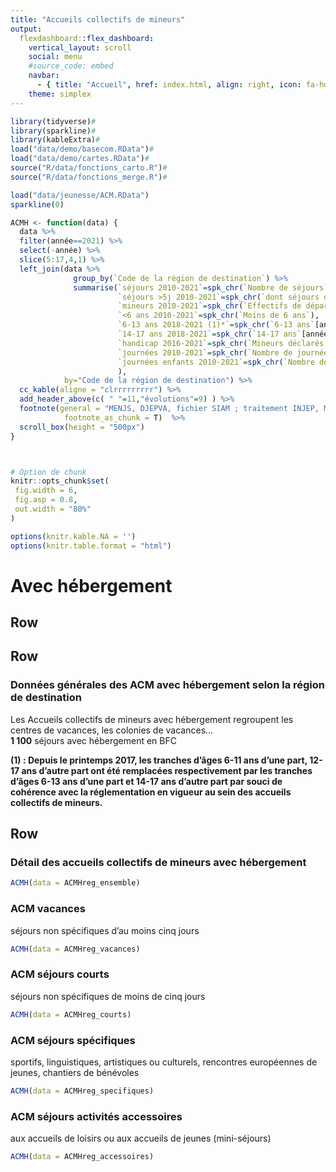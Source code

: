 ```yaml
---
title: "Accueils collectifs de mineurs"
output: 
  flexdashboard::flex_dashboard:
    vertical_layout: scroll
    social: menu
    #source_code: embed
    navbar:
      - { title: "Accueil", href: index.html, align: right, icon: fa-home }
    theme: simplex
---
```


```r

library(tidyverse)#
library(sparkline)#
library(kableExtra)#
load("data/demo/basecom.RData")#
load("data/demo/cartes.RData")#
source("R/data/fonctions_carto.R")#
source("R/data/fonctions_merge.R")#

load("data/jeunesse/ACM.RData")
sparkline(0)

ACMH <- function(data) {
  data %>% 
  filter(année==2021) %>%
  select(-année) %>%
  slice(5:17,4,1) %>%
  left_join(data %>% 
              group_by(`Code de la région de destination`) %>%
              summarise(`séjours 2010-2021`=spk_chr(`Nombre de séjours`),
                        `séjours >5j 2010-2021`=spk_chr(`dont séjours de cinq jours ou plus`),
                        `mineurs 2010-2021`=spk_chr(`Effectifs de départs de mineurs`),
                        `<6 ans 2010-2021`=spk_chr(`Moins de 6 ans`),
                        `6-13 ans 2018-2021 (1)*`=spk_chr(`6-13 ans`[année>2017]),
                        `14-17 ans 2018-2021`=spk_chr(`14-17 ans`[année>2017]),
                        `handicap 2016-2021`=spk_chr(`Mineurs déclarés en situation de handicap`[année>2015]),
                        `journées 2010-2021`=spk_chr(`Nombre de journées`),
                        `journées enfants 2010-2021`=spk_chr(`Nombre de journées enfants`)
                        ),
            by="Code de la région de destination") %>%
  cc_kable(aligne = "clrrrrrrrrr") %>%
  add_header_above(c( " "=11,"évolutions"=9) ) %>%
  footnote(general = "MENJS, DJEPVA, fichier SIAM ; traitement INJEP, MEDES", general_title = "Source : ",
            footnote_as_chunk = T)  %>%
  scroll_box(height = "500px")
}



# Option de chunk
knitr::opts_chunk$set(
 fig.width = 6,
 fig.asp = 0.8,
 out.width = "80%"
)

options(knitr.kable.NA = '')
options(knitr.table.format = "html")
```


# Avec hébergement {data-orientation="rows" height="30" data-icon="fa-bed" font-size="25px"}

## Row {data-height="20"}

## Row {data-height="100"}

### Données générales des ACM avec hébergement selon la région de destination

Les Accueils collectifs de mineurs avec hébergement regroupent les centres de vacances, les colonies de vacances...\
**1 100** séjours avec hébergement en BFC

**(1) : Depuis le printemps 2017, les tranches d'âges 6-11 ans d'une part, 12-17 ans d'autre part ont été remplacées respectivement par les tranches d'âges 6-13 ans d'une part et 14-17 ans d'autre part par souci de cohérence avec la réglementation en vigueur au sein des accueils collectifs de mineurs.**

## Row {.tabset .tabset-fade .tabset-pills data-height="500"}

### Détail des accueils collectifs de mineurs avec hébergement

```r

ACMH(data = ACMHreg_ensemble)

```

### ACM vacances
séjours non spécifiques d'au moins cinq jours
```r

ACMH(data = ACMHreg_vacances)

```

### ACM séjours courts
séjours non spécifiques de moins de cinq jours
```r

ACMH(data = ACMHreg_courts)

```

### ACM séjours spécifiques 
sportifs, linguistiques, artistiques ou culturels, rencontres européennes de jeunes, chantiers de bénévoles
```r

ACMH(data = ACMHreg_specifiques)

```

### ACM séjours activités accessoires
aux accueils de loisirs ou aux accueils de jeunes (mini-séjours)
```r

ACMH(data = ACMHreg_accessoires)

```